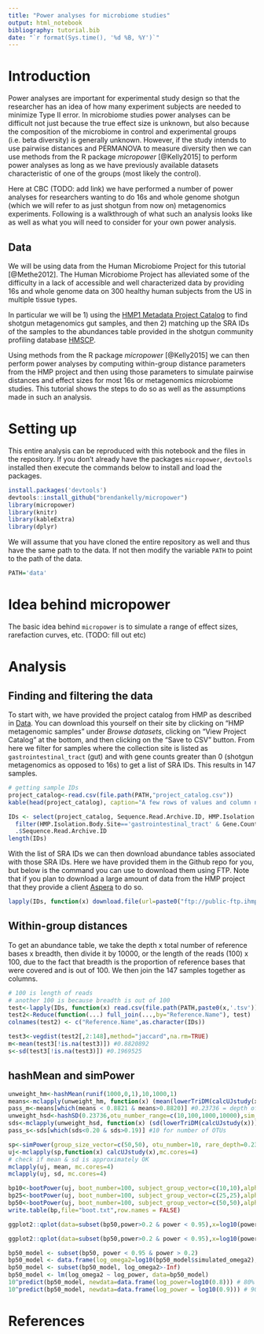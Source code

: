 ```yaml
---
title: "Power analyses for microbiome studies"
output: html_notebook
bibliography: tutorial.bib
date: "`r format(Sys.time(), '%d %B, %Y')`"
---
```


# Introduction

Power analyses are important for experimental study design so that the researcher has an idea of how many experiment subjects are needed to minimize Type II error. In microbiome studies power analyses can be difficult not just because the true effect size is unknown, but also because the composition of the microbiome in control and experimental groups (i.e. beta diversity) is generally unknown. However, if the study intends to use pairwise distances and PERMANOVA to measure diversity then we can use methods from the R package *micropower* [@Kelly2015] to perform power analyses as long as we have previously available datasets characteristic of one of the groups (most likely the control).

Here at CBC (TODO: add link) we have performed a number of power analyses for researchers wanting to do 16s and whole genome shotgun (which we will refer to as just shotgun from now on) metagenomics experiments. Following is a walkthrough of what such an analysis looks like as well as what you will need to consider for your own power analysis.

## Data {#data}

We will be using data from the Human Microbiome Project for this tutorial [@Methe2012]. The Human Microbiome Project has alleviated some of the difficulty in a lack of accessible and well characterized data by providing 16s and whole genome data on 300 healthy human subjects from the US in multiple tissue types.

In particular we will be 1) using the [HMP1 Metadata Project Catalog](https://www.hmpdacc.org/hmp/catalog/) to find shotgun metagenomics gut samples, and then 2) matching up the SRA IDs of the samples to the abundances table provided in the shotgun community profiling database [HMSCP](https://www.hmpdacc.org/hmp/HMSCP/).

Using methods from the R package *micropower* [@Kelly2015] we can then perform power analyses by computing within-group distance parameters from the HMP project and then using those parameters to simulate pairwise distances and effect sizes for most 16s or metagenomics microbiome studies. This tutorial shows the steps to do so as well as the assumptions made in such an analysis.

# Setting up

This entire analysis can be reproduced with this notebook and the files in the repository. If you don't already have the packages `micropower`, `devtools` installed then execute the commands below to install and load the packages.

```r
install.packages('devtools')
devtools::install_github("brendankelly/micropower")
library(micropower)
library(knitr)
library(kableExtra)
library(dplyr)
```

We will assume that you have cloned the entire repository as well and thus have the same path to the data. If not then modify the variable `PATH` to point to the path of the data.

```r
PATH='data'
```

# Idea behind micropower

The basic idea behind `micropower` is to simulate a range of effect sizes, rarefaction curves, etc. (TODO: fill out etc)

# Analysis

## Finding and filtering the data

To start with, we have provided the project catalog from HMP as described in [Data](#data). You can download this yourself on their site by clicking on "HMP metagenomic samples" under *Browse datasets*, clicking on "View Project Catalog" at the bottom, and then clicking on the "Save to CSV" button. From here we filter for samples where the collection site is listed as `gastrointestinal_tract` (gut) and with gene counts greater than 0 (shotgun metagenomics as opposed to 16s) to get a list of SRA IDs. This results in 147 samples.

```r
# getting sample IDs
project_catalog<-read.csv(file.path(PATH,"project_catalog.csv"))
kable(head(project_catalog), caption="A few rows of values and column names in project catalog.") %>% kable_styling()

IDs <- select(project_catalog, Sequence.Read.Archive.ID, HMP.Isolation.Body.Site, Gene.Count) %>%
  filter(HMP.Isolation.Body.Site=='gastrointestinal_tract' & Gene.Count>0) %>%
  .$Sequence.Read.Archive.ID
length(IDs)
```

With the list of SRA IDs we can then download abundance tables associated with those SRA IDs. Here we have provided them in the Github repo for you, but below is the command you can use to download them using FTP. Note that if you plan to download a large amount of data from the HMP project that they provide a client [Aspera](https://www.hmpdacc.org/hmp/resources/download.php) to do so.

```r
lapply(IDs, function(x) download.file(url=paste0("ftp://public-ftp.ihmpdcc.org/HMSCP/",x,"/",x,"_abundance_table.tsv.bz2"),destfile=paste0(x,".tsv.bz2")))
```

## Within-group distances

To get an abundance table, we take the depth x total number of reference bases x breadth, then divide it by 10000, or the length of the reads (100) x 100, due to the fact that breadth is the proportion of reference bases that were covered and is out of 100. We then join the 147 samples together as columns.

```r
# 100 is length of reads
# another 100 is because breadth is out of 100
test<-lapply(IDs, function(x) read.csv(file.path(PATH,paste0(x,'.tsv')),sep='\t') %>% transmute(Reference.Name=Reference.Name,Nreads=Depth*Breadth*Total.reference.bases/10000))
test2<-Reduce(function(...) full_join(...,by="Reference.Name"), test)
colnames(test2) <- c("Reference.Name",as.character(IDs))
```

```r
test3<-vegdist(test2[,2:148],method="jaccard",na.rm=TRUE)
m<-mean(test3[!is.na(test3)]) #0.8820892
s<-sd(test3[!is.na(test3)]) #0.1969525
```

## hashMean and simPower

```r
unweight_hm<-hashMean(runif(1000,0,1),10,1000,1)
means<-mclapply(unweight_hm, function(x) (mean(lowerTriDM(calcUJstudy(x)))),mc.cores=4)
pass_m<-means[which(means < 0.8821 & means>0.8820)] #0.23736 = depth of subsampling
unweight_hsd<-hashSD(0.23736,otu_number_range=c(10,100,1000,10000),sim_number=100)
sds<-mclapply(unweight_hsd, function(x) (sd(lowerTriDM(calcUJstudy(x)))), mc.cores=4) 
pass_s<-sds[which(sds<0.20 & sds>0.19)] #10 for number of OTUs
```

```r
sp<-simPower(group_size_vector=c(50,50), otu_number=10, rare_depth=0.23736,effect_range=seq(0,0.3,length.out=100))
uj<-mclapply(sp,function(x) calcUJstudy(x),mc.cores=4)
# check if mean & sd is approximately OK
mclapply(uj, mean, mc.cores=4)
mclapply(uj, sd, mc.cores=4)
```

```r
bp10<-bootPower(uj, boot_number=100, subject_group_vector=c(10,10),alpha=0.05)
bp25<-bootPower(uj, boot_number=100, subject_group_vector=c(25,25),alpha=0.05)
bp50<-bootPower(uj, boot_number=100, subject_group_vector=c(50,50),alpha=0.05)
write.table(bp,file="boot.txt",row.names = FALSE)
```

```r
ggplot2::qplot(data=subset(bp50,power>0.2 & power < 0.95),x=log10(power),y=log10(simulated_omega2)) + geom_smooth(method="lm") + ggtitle("Omega2 to Power with 50 Subjects/Group") + xlab("Omega2") + ylab("Power")

ggplot2::qplot(data=subset(bp50,power>0.2 & power < 0.95),x=log10(power),y=log10(simulated_omega2)) + geom_smooth(method="lm") + ggtitle("log10(Omega2) to log10(Power) with 50 Subjects/Group") + xlab("log10(Omega2)") + ylab("log10(Power)")

bp50_model <- subset(bp50, power < 0.95 & power > 0.2)
bp50_model <- data.frame(log_omega2=log10(bp50_model$simulated_omega2),log_power=log10(bp50_model$power))
bp50_model <- subset(bp50_model, log_omega2>-Inf)
bp50_model <- lm(log_omega2 ~ log_power, data=bp50_model)
10^predict(bp50_model, newdata=data.frame(log_power=log10(0.8))) # 80% power for omega2 of 0.009
10^predict(bp50_model, newdata=data.frame(log_power = log10(0.9))) # 90% power for omega2 of 0.01379
```

# References